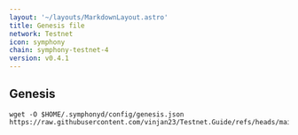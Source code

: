 ```yaml
---
layout: '~/layouts/MarkdownLayout.astro'
title: Genesis file
network: Testnet
icon: symphony
chain: symphony-testnet-4
version: v0.4.1
---
```

## Genesis 

```
wget -O $HOME/.symphonyd/config/genesis.json https://raw.githubusercontent.com/vinjan23/Testnet.Guide/refs/heads/main/Symphony/genesis.json
```
